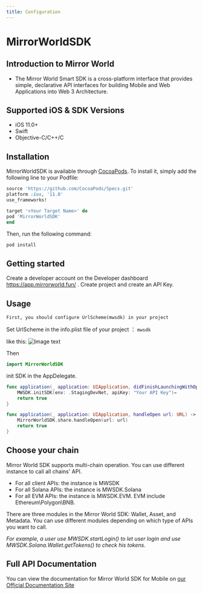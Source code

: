 ```yaml
---
title: Configuration
---
```



# MirrorWorldSDK
## Introduction to Mirror World

- The Mirror World Smart SDK is a cross-platform interface that provides simple, declarative API interfaces for building Mobile and Web Applications into Web 3 Architecture.

## Supported iOS & SDK Versions

- iOS 11.0+
- Swift
- Objective-C/C++/C

## Installation

MirrorWorldSDK is available through [CocoaPods](https://cocoapods.org). To install
it, simply add the following line to your Podfile:

```ruby
source 'https://github.com/CocoaPods/Specs.git'
platform :ios, '11.0'
use_frameworks!

target '<Your Target Name>' do
pod 'MirrorWorldSDK'
end

```

Then, run the following command:

```sh
pod install
```

## Getting started

Create a developer account on the Developer dashboard <https://app.mirrorworld.fun/> . Create project and create an API Key.

## Usage

`First, you should configure UrlScheme(mwsdk) in your project`

Set UrlScheme in the info.plist file of your project ： `mwsdk`

like this:
![Image text](https://github.com/mirrorworld-universe/mirrorworld-sdk-ios/blob/master/Example/MirrorWorldSDK/infoplist-UrlScheme-desc.png)

Then

```swift
import MirrorWorldSDK

```

init SDK in the AppDelegate.

```swift
func application(_ application: UIApplication, didFinishLaunchingWithOptions launchOptions: [UIApplicationLaunchOptionsKey: Any]?) -> Bool {
    MWSDK.initSDK(env: .StagingDevNet, apiKey: "Your API Key")=
    return true
}

func application(_ application: UIApplication, handleOpen url: URL) -> Bool {
    MirrorWorldSDK.share.handleOpen(url: url)
    return true
}

```

## Choose your chain
Mirror World SDK supports multi-chain operation. You can use different instance to call all chains' API.
- For all client APIs: the instance is MWSDK
- For all Solana APIs: the instance is MWSDK.Solana
- For all EVM APIs: the instance is MWSDK.EVM. EVM include Ethereum\Polygon\BNB.

There are three modules in the Mirror World SDK: Wallet, Asset, and Metadata. You can use different modules depending on which type of APIs you want to call.

*For example, a user use MWSDK.startLogin() to let user login and use MWSDK.Solana.Wallet.getTokens() to check his tokens.*

## Full API Documentation

You can view the documentation for Mirror World SDK for Mobile on
[our Official Documentation Site](https://mirrorworld.fun/docs/api-reference/ios)
